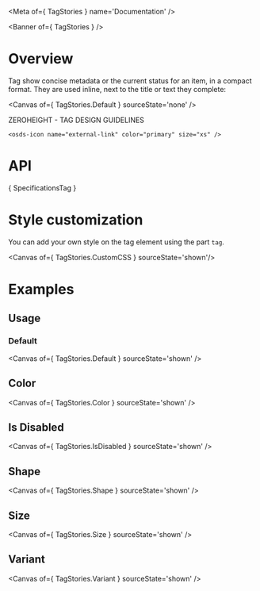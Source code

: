 
<Meta of={ TagStories } name='Documentation' />

<Banner of={ TagStories } />

# Overview

Tag show concise metadata or the current status for an item, in a compact format. They are used inline, next to the title or text they complete:

<Canvas of={ TagStories.Default } sourceState='none' />

<div>
  <osds-button color="primary" variant="ghost" href="https://zeroheight.com/6fc8a63f7/p/82b71b-link/b/40a887" target="_blank">
    ZEROHEIGHT - TAG DESIGN GUIDELINES  

    <osds-icon name="external-link" color="primary" size="xs" />
  </osds-button>
</div>

# API

<Markdown>{ SpecificationsTag }</Markdown>

# Style customization

You can add your own style on the tag element using the part `tag`.

<Canvas of={ TagStories.CustomCSS } sourceState='shown'/>

# Examples

## Usage

### Default

<Canvas of={ TagStories.Default } sourceState='shown' />

## Color

<Canvas of={ TagStories.Color } sourceState='shown' />

## Is Disabled

<Canvas of={ TagStories.IsDisabled } sourceState='shown' />

## Shape

<Canvas of={ TagStories.Shape } sourceState='shown' />

## Size

<Canvas of={ TagStories.Size } sourceState='shown' />

## Variant

<Canvas of={ TagStories.Variant } sourceState='shown' />
